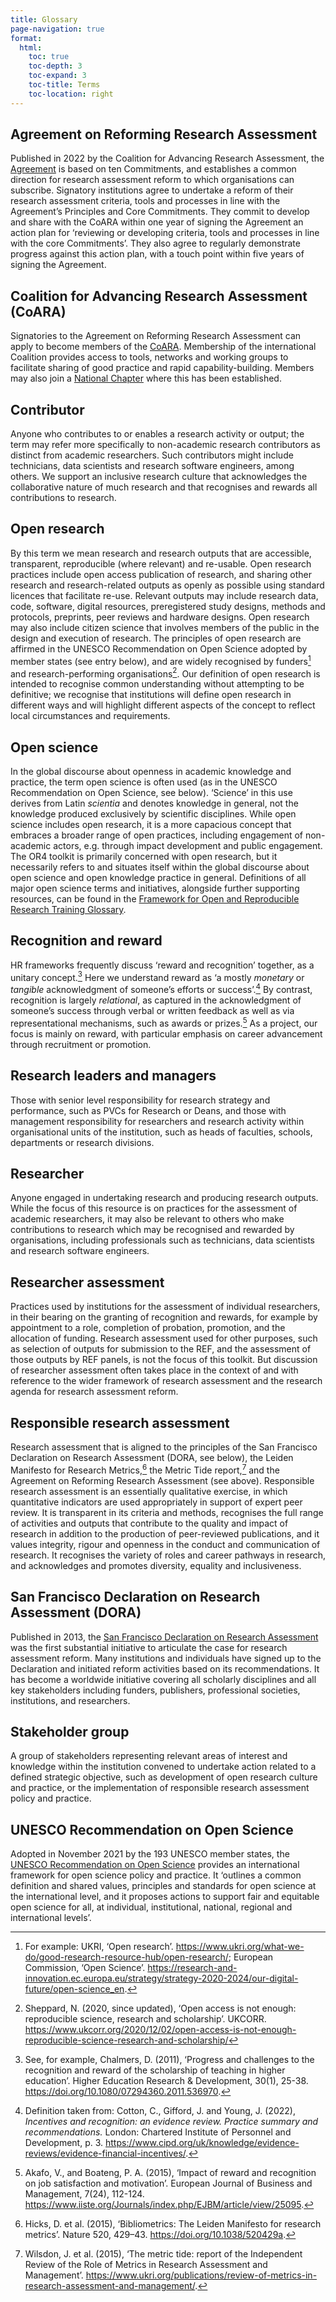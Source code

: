 ```yaml
---
title: Glossary
page-navigation: true
format:
  html:
    toc: true
    toc-depth: 3
    toc-expand: 3
    toc-title: Terms
    toc-location: right
---
```


## Agreement on Reforming Research Assessment

Published in 2022 by the Coalition for Advancing Research Assessment, the [Agreement](https://coara.eu/agreement/the-agreement-full-text/) is based on ten Commitments, and establishes a common direction for research assessment reform to which organisations can subscribe. Signatory institutions agree to undertake a reform of their research assessment criteria, tools and processes in line with the Agreement's Principles and Core Commitments. They commit to develop and share with the CoARA within one year of signing the Agreement an action plan for 'reviewing or developing criteria, tools and processes in line with the core Commitments'. They also agree to regularly demonstrate progress against this action plan, with a touch point within five years of signing the Agreement.

## Coalition for Advancing Research Assessment (CoARA)

Signatories to the Agreement on Reforming Research Assessment can apply to become members of the [CoARA](https://coara.eu/coalition/membership/). Membership of the international Coalition provides access to tools, networks and working groups to facilitate sharing of good practice and rapid capability-building. Members may also join a [National Chapter](https://coara.eu/coalition/national-chapters/) where this has been established.

## Contributor
Anyone who contributes to or enables a research activity or output; the term may refer more specifically to non-academic research contributors as distinct from academic researchers. Such contributors might include technicians, data scientists and research software engineers, among others. We support an inclusive research culture that acknowledges the collaborative nature of much research and that recognises and rewards all contributions to research.

## Open research

By this term we mean research and research outputs that are accessible, transparent, reproducible (where relevant) and re-usable. Open research practices include open access publication of research, and sharing other research and research-related outputs as openly as possible using standard licences that facilitate re-use. Relevant outputs may include research data, code, software, digital resources, preregistered study designs, methods and protocols, preprints, peer reviews and hardware designs. Open research may also include citizen science that involves members of the public in the design and execution of research. The principles of open research are affirmed in the UNESCO Recommendation on Open Science adopted by member states (see entry below), and are widely recognised by funders^[For example: UKRI, 'Open research'. <https://www.ukri.org/what-we-do/good-research-resource-hub/open-research/>; European Commission, 'Open Science'. <https://research-and-innovation.ec.europa.eu/strategy/strategy-2020-2024/our-digital-future/open-science_en>.] and research-performing organisations^[Sheppard, N. (2020, since updated), 'Open access is not enough: reproducible science, research and scholarship'. UKCORR. <https://www.ukcorr.org/2020/12/02/open-access-is-not-enough-reproducible-science-research-and-scholarship/>]. Our definition of open research is intended to recognise common understanding without attempting to be definitive; we recognise that institutions will define open research in different ways and will highlight different aspects of the concept to reflect local circumstances and requirements.     

## Open science 

In the global discourse about openness in academic knowledge and practice, the term open science is often used (as in the UNESCO Recommendation on Open Science, see below). 'Science' in this use derives from Latin *scientia* and denotes knowledge in general, not the knowledge produced exclusively by scientific disciplines. While open science includes open research, it is a more capacious concept that embraces a broader range of open practices, including engagement of non-academic actors, e.g. through impact development and public engagement. The OR4 toolkit is primarily concerned with open research, but it necessarily refers to and situates itself within the global discourse about open science and open knowledge practice in general. Definitions of all major open science terms and initiatives, alongside further supporting resources, can be found in the [Framework for Open and Reproducible Research Training Glossary](https://forrt.org/glossary).

## Recognition and reward

HR frameworks frequently discuss 'reward and recognition' together, as a unitary concept.^[See, for example, Chalmers, D. (2011), 'Progress and challenges to the recognition and reward of the scholarship of teaching in higher education'. Higher Education Research & Development, 30(1), 25-38. <https://doi.org/10.1080/07294360.2011.536970>.] Here we understand reward as 'a mostly *monetary* or *tangible* acknowledgment of someone's efforts or success'.^[Definition taken from: Cotton, C., Gifford, J. and Young, J. (2022), *Incentives and recognition: an evidence review. Practice summary and recommendations.* London: Chartered Institute of Personnel and Development, p. 3. <https://www.cipd.org/uk/knowledge/evidence-reviews/evidence-financial-incentives/>.] By contrast, recognition is largely *relational*, as captured in the acknowledgment of someone’s success through verbal or written feedback as well as via representational mechanisms, such as awards or prizes.^[Akafo, V., and Boateng, P. A. (2015), 'Impact of reward and recognition on job satisfaction and motivation'. European Journal of Business and Management, 7(24), 112-124. <https://www.iiste.org/Journals/index.php/EJBM/article/view/25095>.] As a project, our focus is mainly on reward, with particular emphasis on career advancement through recruitment or promotion.

## Research leaders and managers 

Those with senior level responsibility for research strategy and performance, such as PVCs for Research or Deans, and those with management responsibility for researchers and research activity within organisational units of the institution, such as heads of faculties, schools, departments or research divisions.

## Researcher

Anyone engaged in undertaking research and producing research outputs. While the focus of this resource is on practices for the assessment of academic researchers, it may also be relevant to others who make contributions to research which may be recognised and rewarded by organisations, including professionals such as technicians, data scientists and research software engineers. 

## Researcher assessment

Practices used by institutions for the assessment of individual researchers, in their bearing on the granting of recognition and rewards, for example by appointment to a role, completion of probation, promotion, and the allocation of funding. Research assessment used for other purposes, such as selection of outputs for submission to the REF, and the assessment of those outputs by REF panels, is not the focus of this toolkit. But discussion of researcher assessment often takes place in the context of and with reference to the wider framework of research assessment and the research agenda for research assessment reform.

## Responsible research assessment

Research assessment that is aligned to the principles of the San Francisco Declaration on Research Assessment (DORA, see below), the Leiden Manifesto for Research Metrics,^[Hicks, D. et al. (2015), 'Bibliometrics: The Leiden Manifesto for research metrics'. Nature 520, 429–43. <https://doi.org/10.1038/520429a>.] the Metric Tide report,^[Wilsdon, J. et al. (2015), 'The metric tide: report of the Independent Review of the Role of Metrics in Research Assessment and Management'. <https://www.ukri.org/publications/review-of-metrics-in-research-assessment-and-management/>.] and the Agreement on Reforming Research Assessment (see above). Responsible research assessment is an essentially qualitative exercise, in which quantitative indicators are used appropriately in support of expert peer review. It is transparent in its criteria and methods, recognises the full range of activities and outputs that contribute to the quality and impact of research in addition to the production of peer-reviewed publications, and it values integrity, rigour and openness in the conduct and communication of research. It recognises the variety of roles and career pathways in research, and acknowledges and promotes diversity, equality and inclusiveness.

## San Francisco Declaration on Research Assessment (DORA)

Published in 2013, the [San Francisco Declaration on Research Assessment](https://sfdora.org/read/) was the first substantial initiative to articulate the case for research assessment reform. Many institutions and individuals have signed up to the Declaration and initiated reform activities based on its recommendations. It has become a worldwide initiative covering all scholarly disciplines and all key stakeholders including funders, publishers, professional societies, institutions, and researchers.

## Stakeholder group

A group of stakeholders representing relevant areas of interest and knowledge within the institution convened to undertake action related to a defined strategic objective, such as development of open research culture and practice, or the implementation of responsible research assessment policy and practice.

## UNESCO Recommendation on Open Science

Adopted in November 2021 by the 193 UNESCO member states, the [UNESCO Recommendation on Open Science](https://www.unesco.org/en/open-science/about?hub=686) provides an international framework for open science policy and practice. It 'outlines a common definition and shared values, principles and standards for open science at the international level, and it proposes actions to support fair and equitable open science for all, at individual, institutional, national, regional and international levels'.
